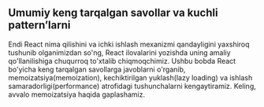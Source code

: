 ## Umumiy keng tarqalgan savollar va kuchli pattern’larni

Endi React nima qilishini va ichki ishlash mexanizmi qandayligini yaxshiroq tushunib olganimizdan so'ng, React ilovalarini yozishda uning amaliy qo'llanilishiga chuqurroq to'xtalib chiqmoqchimiz. Ushbu bobda React bo'yicha keng tarqalgan savollarga javoblarni o'rganib, memoizatsiya(memoization), kechiktirilgan yuklash(lazy loading) va ishlash samaradorligi(performance) atrofidagi tushunchalarni kengaytiramiz. Keling, avvalo memoizatsiya haqida gaplashamiz.

